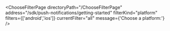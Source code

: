 


<ChooseFilterPage
    directoryPath="/ChooseFilterPage"
    address="/sdk/push-notifications/getting-started"
    filterKind="platform"
    filters={['android','ios']}
    currentFilter="all"
    message={'Choose a platform:'}
/>
